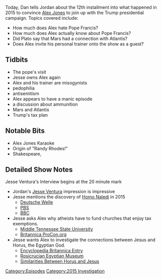 {{DEFAULTSORT:
    #_EPISODE_0068:September 19-28, 2015
}}{{Episode
    | title             = September 19-28, 2015
    | caption           = Listen to this episode on [https://knowledgefight.libsyn.com/knowledge-fight-sept-19-28-2015 Libsyn] [https://open.spotify.com/episode/2xBbocIiJANoS0Myd14J2J Spotify], Read the [[Transcript/68: September 19-28, 2015|Unofficial Transcript]]
    | episodeNumber     = 68
    | length            = 03:06:51
    | airDate           = July 31, 2017
    | coverageStartDate = September 19, 2015
    | coverageEndDate   = September 28, 2015
    | episodeType       = [[:Category:2015 Investigation|2015 Investigation]]
    | appearance        = [[Jesse Ventura]], [[Pat the personal trainer]], [[Diamond & Silk]], [[Leo Zagami]], [[Joe Banister]]
    | beverage          = Ice Mountain sparkling Rasberry-Lime
    | oocDrop           = Alex cures his headache by calling the pope a devil worshiper.
    | previousEpisode   = [[67: Protocols of Zion]]
    | nextEpisode       = [[69: August 1, 2017]]
}}

{{Stub}}

Today, Dan tells Jordan about the 12th installment into what happened in 2015 to convince [[Alex Jones]] to join up with the Trump presidential campaign. Topics covered include:

*How much does Alex hate Pope Francis?
*How much does Alex actually know about Pope Francis?
*Did Plato say that Mars had a connection with Atlantis?
*Does Alex invite his personal trainer onto the show as a guest?

==Tidbits==

*The pope's visit
*Jesse owns Alex again
*Alex and his trainer are misogynists
*pedophilia
*antisemitism
*Alex appears to have a manic episode
*a discussion about ammunition
*Mars and Atlantis
*Trump's tax plan

==Notable Bits==

*Alex Jones Karaoke
*Origin of "Randy Rhodes!"
*Shakespeare,

== Detailed Show Notes ==
Jesse Ventura's Interview begins at the 20 minute mark

*Jordan's [[Jesse Ventura]] impression is impressive
*Jesse mentions the discovery of [https://cdn.sci.news/images/2015/09/image_3224_1-Homo-naledi.jpg Homo Naledi] in 2015
** [https://www.dw.com/en/new-species-of-human-discovered-in-south-africa/a-18705543 Deutsche Welle]
** [https://www.pbs.org/wnet/secrets/blog/new-species-human-discovered-south-africa-secrets-news-september-5-11-2015/ PBS]
** [https://www.bbc.com/news/science-environment-34192447 BBC]
*Jesse asks Alex why atheists have to fund churches that enjoy tax exemptions.
** [https://www.mtsu.edu/first-amendment/article/972/taxation-of-religious-entities Middle Tennessee State University]
** [https://churchesandtaxes.procon.org/ Britannica ProCon.org]
*Jesse wants Alex to investigate the connections between Jesus and Horus, the Egyptian God.
** [https://www.britannica.com/topic/Horus Encyclopedia Britannica Entry]
** [https://egyptianmuseum.org/deities-horus Rosicrucian Egyptian Museum]
** [https://www.timelessmyths.com/religion/similarities-between-horus-and-jesus/ Similarities Between Horus and Jesus]

[[Category:Episodes]]
[[Category:2015 Investigation]]
